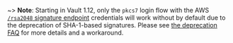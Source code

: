 ~> **Note**: Starting in Vault 1.12, only the `pkcs7` login flow with the AWS
   [`/rsa2048` signature endpoint](https://docs.aws.amazon.com/AWSEC2/latest/UserGuide/verify-rsa2048.html)
   credentials will work without by default due to the deprecation of SHA-1-based signatures.
   Please see [the deprecation FAQ](/docs/deprecation/faq#q-what-is-the-impact-of-removing-support-for-x-509-certificates-with-signatures-that-use-sha-1)
   for more details and a workaround.
